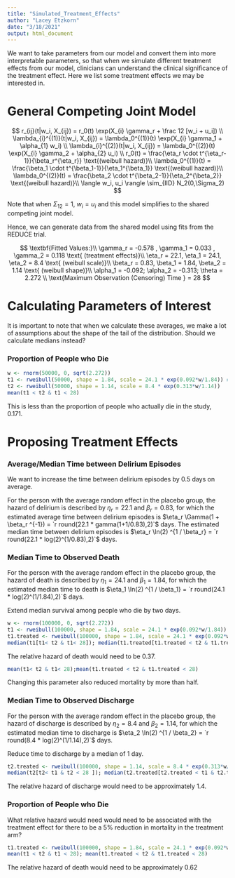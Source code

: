 ```yaml
---
title: "Simulated_Treatment_Effects"
author: "Lacey Etzkorn"
date: "3/18/2021"
output: html_document
---
```


We want to take parameters from our model and convert them into more interpretable parameters, so that when we simulate different treatment effects from our model, clinicians can understand the clinical significance of the treatment effect. 
Here we list some treatment effects we may be interested in.

# General Competing Joint Model

$$
    r_{ij}(t|w_i, X_{ij}) = r_0(t) \exp(X_{i} \gamma_r + \frac 12 [w_i + u_i]) \\
    \lambda_{i}^{(1)}(t|w_i, X_{ij}) = \lambda_0^{(1)}(t) \exp(X_{i} \gamma_1 + \alpha_{1} w_i) \\
    \lambda_{i}^{(2)}(t|w_i, X_{ij}) = \lambda_0^{(2)}(t) \exp(X_{i} \gamma_2 + \alpha_{2} u_i) \\
        r_0(t) =  \frac{\eta_r \cdot t^{\eta_r-1}}{\beta_r^{\eta_r}} \text{(weibull hazard)}\\
    \lambda_0^{(1)}(t) = \frac{\beta_1 \cdot t^{\beta_1-1}}{\eta_1^{\beta_1}} \text{(weibull hazard)}\\
    \lambda_0^{(2)}(t) = \frac{\beta_2 \cdot t^{\beta_2-1}}{\eta_2^{\beta_2}} \text{(weibull hazard)}\\
    \langle w_i, u_i \rangle \sim_{IID} N_2(0,\Sigma_2)
$$

Note that when $\Sigma_{12} = 1$, $w_i = u_i$ and this model simplifies to the shared competing joint model. 

Hence, we can generate data from the shared model using fits from the REDUCE trial.

$$
    \textbf{Fitted Values:}\\
    \gamma_r = -0.578 , \gamma_1 = 0.033 , \gamma_2 = 0.118 \text{  (treatment effects)}\\
    \eta_r = 22.1, \eta_1 = 24.1, \eta_2 = 8.4 \text{  (weibull scale)}\\
    \beta_r = 0.83, \beta_1 = 1.84, \beta_2 = 1.14 \text{  (weibull shape)}\\
    \alpha_1 = -0.092;  
    \alpha_2 = -0.313; 
    \theta = 2.272 \\
    \text{Maximum Observation (Censoring) Time } = 28
$$

# Calculating Parameters of Interest

It is important to note that when we calculate these averages, we make a lot of assumptions about the shape of the tail of the distribution. Should we calculate medians instead?

### Proportion of People who Die

```r
w <- rnorm(50000, 0, sqrt(2.272))
t1 <- rweibull(50000, shape = 1.84, scale = 24.1 * exp(0.092*w/1.84)) # exponentiate frailty by -1/shape when modifying hazard
t2 <- rweibull(50000, shape = 1.14, scale = 8.4 * exp(0.313*w/1.14)) 
mean(t1 < t2 & t1 < 28)
```

This is less than the proportion of people who actually die in the study, 0.171.

# Proposing Treatment Effects

### Average/Median Time between Delirium Episodes

We want to increase the time between delirium episodes by 0.5 days on average.

For the person with the average random effect in the placebo group, the hazard of delirium is described by $\eta_r = 22.1$ and $\beta_r = 0.83$, 
for which the estimated average time between delirium episodes is $\eta_r \Gamma(1 + \beta_r ^{-1}) = `r round(22.1 * gamma(1+1/0.83),2)`$ days. The estimated median time between delirium episodes is $\eta_r \ln(2) ^{1 / \beta_r} = `r round(22.1 * log(2)^(1/0.83),2)`$ days.


### Median Time to Observed Death

For the person with the average random effect in the placebo group, the hazard of death is described by $\eta_1 = 24.1$ and $\beta_1 = 1.84$, 
for which the estimated median time to death is $\eta_1 \ln(2) ^{1 / \beta_1} = `r round(24.1 * log(2)^(1/1.84),2)`$ days.

Extend median survival among people who die by two days.

```r
w <- rnorm(100000, 0, sqrt(2.272))
t1 <- rweibull(100000, shape = 1.84, scale = 24.1 * exp(0.092*w/1.84)) # exponentiate frailty by -1/shape when modifying hazard
t1.treated <- rweibull(100000, shape = 1.84, scale = 24.1 * exp(0.092*w/1.84) * 0.37^(-1/1.84)) # relative hazard of 0.62
median(t1[t1< t2 & t1< 28]); median(t1.treated[t1.treated < t2 & t1.treated < 28])
```

The relative hazard of death would need to be 0.37. 

```r
mean(t1< t2 & t1< 28);mean(t1.treated < t2 & t1.treated < 28)
```

Changing this parameter also reduced mortality by more than half.

### Median Time to Observed Discharge


For the person with the average random effect in the placebo group, the hazard of discharge is described by $\eta_2 = 8.4$ and $\beta_2 = 1.14$, 
for which the estimated median time to discharge is $\eta_2 \ln(2) ^{1 / \beta_2} = `r round(8.4 * log(2)^(1/1.14),2)`$ days.

Reduce time to discharge by a median of 1 day.

```r
t2.treated <- rweibull(100000, shape = 1.14, scale = 8.4 * exp(0.313*w/1.14) * 1.4^(-1/1.14)) # relative hazard of 0.62
median(t2[t2< t1 & t2 < 28 ]); median(t2.treated[t2.treated < t1 & t2.treated < 28])
```

The relative hazard of discharge would need to be approximately 1.4.

### Proportion of People who Die

What relative hazard would need would need to be associated with the treatment effect for there to be a 5% reduction in mortality in the treatment arm?

```r
t1.treated <- rweibull(100000, shape = 1.84, scale = 24.1 * exp(0.092*w/1.84) * 0.62^(-1/1.84)) # relative hazard of 0.62
mean(t1 < t2 & t1 < 28); mean(t1.treated < t2 & t1.treated < 28)
```

The relative hazard of death would need to be approximately 0.62

